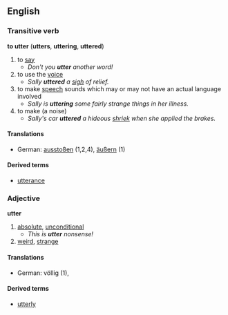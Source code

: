 ==English==
===Transitive verb===
'''to utter''' ('''utters''', '''uttering''', '''uttered''')

#to [[say]]
#*''Don't you '''utter''' another word!''
#to use the [[voice]]
#*''Sally '''uttered''' a [[sigh]] of relief.''
#to make [[speech]] sounds which may or may not have an actual language involved
#*''Sally is '''uttering''' some fairly strange things in her illness.''
#to make (a noise)
#*''Sally's car '''uttered''' a hideous [[shriek]] when she applied the brakes.''

====Translations====
*German: [[ausstoßen]] (1,2,4), [[äußern]] (1)

====Derived terms====
*[[utterance]]

===Adjective===
'''utter'''

#[[absolute]], [[unconditional]]
#*''This is '''utter''' nonsense!''
#[[weird]], [[strange]]

====Translations====
*German: völlig (1), 

====Derived terms====
*[[utterly]]